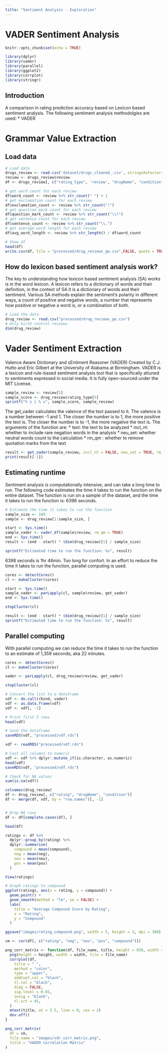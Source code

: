 ```yaml
---
title: "Sentiment Analysis - Exploration"
---
```


# VADER Sentiment Analysis
```r
knitr::opts_chunk$set(echo = TRUE)
```

```r
library(dplyr)
library(vader)
library(parallel)
library(ggplot2)
library(corrplot)
library(stringr)
```

## Introduction
A comparison in rating prediction accuracy based on Lexicon based sentiment analysis.
The following sentiment analysis methodolgies are used: 
* VADER

# Grammar Value Extraction
## Load data
```r
# Load data
drugs_review <- read.csv('dataset/drugs_cleaned_.csv', stringsAsFactors = FALSE, na.strings = c("NA", ""), encoding = "UTF-8") 
review <- drugs_review$review
df <- drugs_review[, c("rating_type", 'review', "drugName", "condition")]
```

```r
# get word count for each review
df$word_count <- review %>% str_count(" ") + 1
# get exclamation count for each review
df$exclamation_count <- review %>% str_count("!")
# get question mark count for each review
df$question_mark_count <- review %>% str_count("\\?")
# get sentence count for each review
df$sentence_count <- review %>% str_count("\\.")
# get average word length for each review
df$avg_word_length <- review %>% str_length() / df$word_count

```

```r
# Show df
head(df)
write.csv(df, file = "processed/drug_reviews_ge.csv",FALSE, quote = TRUE, row.names = FALSE )
```

## How do lexicon based sentiment analysis work?
The key to understanding how lexicon based sentiment analysis (SA) works is in the word lexicon.
A lexicon refers to a dictionary of words and their definition, in the context of SA 
it is a dictionary of words and their sentiment. Various SA methods explain the sentiment's polarity 
in different ways, a count of positive and negative words, a number that represents how positive or
negative a word is, or a combination of both. 


```r
# Load the data
drug_review <- read.csv("processed/drug_reviews_ge.csv")
# Only birth control reviews
dim(drug_review)
```

# Vader Sentiment Extraction
Valence Aware Dictionary and sEntiment Reasoner (VADER)
Created by C.J. Hutto and Eric Gilbert at the University of Alabama at Birmingham. VADER 
is a lexicon and rule-based sentiment analysis tool that is specifically attuned to sentiments 
expressed in social media. It is fully open-sourced under the MIT License. 

```r
sample_review <- review[5]
sample_score <- drug_review$rating_type[5]
sprintf("% s | % s", sample_score, sample_review)
```

The get_vader calculates the valence of the text passed to it. The valence is a number between -1 and 1.
The closer the number is to 1, the more positive the text is. The closer the number is to -1, the more negative the text is.
The arguments of the function are:
* text: the text to be analyzed
* incl_nt: whether to include rare negation words in the analysis 
* neu_set: whether neutral words count to the calculation 
* rm_qm : whether to remove quotation marks from the text
```r
result <- get_vader(sample_review, incl_nt = FALSE, neu_set = TRUE, rm_qm = TRUE)
print(result[-1])
```

## Estimating runtime 
Sentiment analysis is computationally intensive, and can take a long time to run.
The following code estimates the time it takes to run the function on the entire dataset.
The function is run on a sample of the dataset, and the time it takes to run the function is: 6398 seconds. 
```r
# Estimate the time it takes to run the function
sample_size <- 100
sample <- drug_review[1:sample_size, ]

start <- Sys.time()
sample_vader <- vader_df(sample$review, rm_qm = TRUE)
end <- Sys.time()
result <- (end - start) * (dim(drug_review)[1] / sample_size)

sprintf("Estimated time to run the function: %s", result)
```

6398 seconds is 1hr 46min. Too long for confort. 
In an effort to reduce the time it takes to run the function, parallel computing is used.

```r
cores <- detectCores()
cl <- makeCluster(cores)

start <- Sys.time()
sample_vader <- parLapply(cl, sample$review, get_vader)
end <- Sys.time()

stopCluster(cl)

result <- (end - start) * (dim(drug_review)[1] / sample_size)
sprintf("Estimated time to run the function: %s", result)
```

## Parallel computing 
With parallel computing we can reduce the time it takes to run 
the function to an estimate of 1,359 seconds; aka 22 minutes.

```r
cores <- detectCores()
cl <- makeCluster(cores)

vader <- parLapply(cl, drug_review$review, get_vader)

stopCluster(cl)

# Convert the list to a dataframe
vdf <- do.call(rbind, vader)
vdf <- as.data.frame(vdf)
vdf <- vdf[, -1]

# Print first 5 rows
head(vdf)

# Save the dataframe
saveRDS(vdf, "processed/vdf.rds")
```


```r
vdf <- readRDS("processed/vdf.rds")

# Cast all columns to numeric
vdf <- vdf %>% dplyr::mutate_if(is.character, as.numeric)
head(vdf)
saveRDS(vdf, "processed/vdf.rds")

# Check for NA values
sum(is.na(vdf))

colnames(drug_review)
df <- drug_review[, c("rating", "drugName", "condition")]
df <- merge(df, vdf, by = "row.names")[, -1]


# Drop NA rows
df <- df[complete.cases(df), ]

head(df)
```

```r
ratings <- df %>%
  dplyr::group_by(rating) %>%
  dplyr::summarise(
    compound = mean(compound),
    neg = mean(neg),
    neu = mean(neu),
    pos = mean(pos)
  )

View(ratings)
```

```r
# Graph ratings to compound
ggplot(ratings, aes(x = rating, y = compound)) +
  geom_point() +
  geom_smooth(method = "lm", se = FALSE) +
  labs(
    title = "Average Compound Score by Rating",
    x = "Rating",
    y = "Compound"
  )

ggsave("images/rating_compound.png", width = 5, height = 3, dpi = 300)
```


```r
cm <- cor(df[, c("rating", "neg", "neu", "pos", "compound")])

png_corr_matrix <- function(df, file_name, title, height = 650, width = 575) {
  png(height = height, width = width, file = file_name)
  corrplot(df,
    title = " ",
    method = "color",
    type = "upper",
    addCoef.col = "black",
    tl.col = "black",
    diag = FALSE,
    sig.level = 0.01,
    insig = "blank",
    tl.srt = 45,
  )
  mtext(title, at = 3.5, line = 0, cex = 2)
  dev.off()
}

png_corr_matrix(
  df = cm,
  file_name = "images/vdr_corr_matrix.png",
  title = "VADER Correlation Matrix"
)
```
